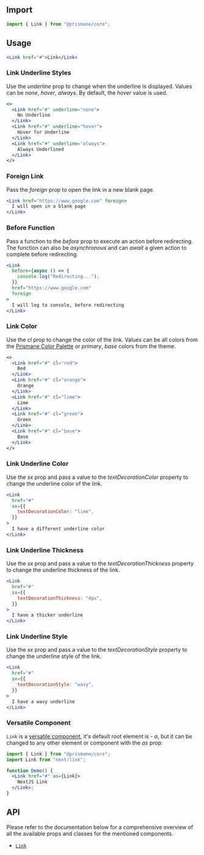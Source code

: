 ## Import

```js
import { Link } from "@prismane/core";
```

## Usage

```jsx preview
<Link href="#">Link</Link>
```

### Link Underline Styles

Use the _underline_ prop to change when the underline is displayed. Values can be _none_, _hover_, _always_. By default, the _hover_ value is used.

```jsx preview
<>
  <Link href="#" underline="none">
    No Underline
  </Link>
  <Link href="#" underline="hover">
    Hover for Underline
  </Link>
  <Link href="#" underline="always">
    Always Underlined
  </Link>
</>
```

### Foreign Link

Pass the _foreign_ prop to open the link in a new blank page.

```jsx preview
<Link href="https://www.google.com" foreign>
  I will open in a blank page
</Link>
```

### Before Function

Pass a function to the _before_ prop to execute an action before redirecting. The function can also be _asynchronous_ and can _await_ a given action to complete before redirecting.

```jsx preview
<Link
  before={async () => {
    console.log("Redirecting...");
  }}
  href="https://www.google.com"
  foreign
>
  I will log to console, before redirecting
</Link>
```

### Link Color

Use the _cl_ prop to change the color of the link. Values can be all colors from the [Prismane Color Palette](/docs/styling/color-palette) or _primary_, _base_ colors from the theme.

```jsx preview
<>
  <Link href="#" cl="red">
    Red
  </Link>
  <Link href="#" cl="orange">
    Orange
  </Link>
  <Link href="#" cl="lime">
    Lime
  </Link>
  <Link href="#" cl="green">
    Green
  </Link>
  <Link href="#" cl="base">
    Base
  </Link>
</>
```

### Link Underline Color

Use the _sx_ prop and pass a value to the _textDecorationColor_ property to change the underline color of the link.

```jsx preview
<Link
  href="#"
  sx={{
    textDecorationColor: "lime",
  }}
>
  I have a different underline color
</Link>
```

### Link Underline Thickness

Use the _sx_ prop and pass a value to the _textDecorationThickness_ property to change the underline thickness of the link.

```jsx preview
<Link
  href="#"
  sx={{
    textDecorationThickness: "4px",
  }}
>
  I have a thicker underline
</Link>
```

### Link Underline Style

Use the _sx_ prop and pass a value to the _textDecorationStyle_ property to change the underline style of the link.

```jsx preview
<Link
  href="#"
  sx={{
    textDecorationStyle: "wavy",
  }}
>
  I have a wavy underline
</Link>
```

### Versatile Component

`Link` is a [versatile component](/docs/getting-started/versatile-components), it's default root element is - _a_, but it can be changed to any other element or component with the _as_ prop:

```jsx
import { Link } from "@prismane/core";
import Link from "next/link";

function Demo() {
  <Link href="#" as={Link}>
    NextJS Link
  </Link>;
}
```

## API

Please refer to the documentation below for a comprehensive overview of all the available props and classes for the mentioned components.

- [`Link`](/docs/components-api/link-api)
